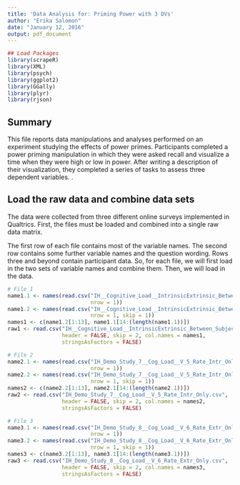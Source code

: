 ```yaml
---
title: 'Data Analysis for: Priming Power with 3 DVs'
author: "Erika Salomon"
date: "January 12, 2016"
output: pdf_document
---
```


```r
## Load Packages
library(scrapeR)
library(XML)
library(psych)
library(ggplot2)
library(GGally)
library(plyr)
library(rjson)
```

## Summary

This file reports data manipulations and analyses performed on an experiment studying the effects of power primes. Participants completed a power priming manipulation in which they were asked recall and visualize a time when they were high or low in power. After writing a description of their visualization, they completed a series of tasks to assess three dependent variables. . 

## Load the raw data and combine data sets

The data were collected from three different online surveys implemented in Qualtrics. First, the files must be loaded and combined into a single raw data matrix.

The first row of each file contains most of the variable names. The second row contains some further variable names and the question wording. Rows three and beyond contain participant data. So, for each file, we will first load in the two sets of variable names and combine them. Then, we will load in the data.

```r
# File 1
name1.1 <- names(read.csv("IH__Cognitive_Load__IntrinsicExtrinsic_Between_Subjects.csv",
                          nrow = 1))
name1.2 <- names(read.csv("IH__Cognitive_Load__IntrinsicExtrinsic_Between_Subjects.csv",
                          nrow = 1, skip = 1))
names1 <- c(name1.2[1:13], name1.1[14:(length(name1.1))])
raw1 <- read.csv("IH__Cognitive_Load__IntrinsicExtrinsic_Between_Subjects.csv",
                 header = FALSE, skip = 2, col.names = names1, 
                 stringsAsFactors = FALSE)

# File 2
name2.1 <- names(read.csv("IH_Demo_Study_7__Cog_Load__V_5_Rate_Intr_Only.csv",
                          nrow = 1))
name2.2 <- names(read.csv("IH_Demo_Study_7__Cog_Load__V_5_Rate_Intr_Only.csv",
                          nrow = 1, skip = 1))
names2 <- c(name2.2[1:13], name2.1[14:(length(name2.1))])
raw2 <- read.csv("IH_Demo_Study_7__Cog_Load__V_5_Rate_Intr_Only.csv",
                 header = FALSE, skip = 2, col.names = names2, 
                 stringsAsFactors = FALSE)

# File 3
name3.1 <- names(read.csv("IH_Demo_Study_8__Cog_Load__V_6_Rate_Extr_Only.csv",
                          nrow = 1))
name3.2 <- names(read.csv("IH_Demo_Study_8__Cog_Load__V_6_Rate_Extr_Only.csv",
                          nrow = 1, skip = 1))
names3 <- c(name3.2[1:13], name3.1[14:(length(name3.1))])
raw3 <- read.csv("IH_Demo_Study_8__Cog_Load__V_6_Rate_Extr_Only.csv",
                 header = FALSE, skip = 2, col.names = names3, 
                 stringsAsFactors = FALSE)
```
